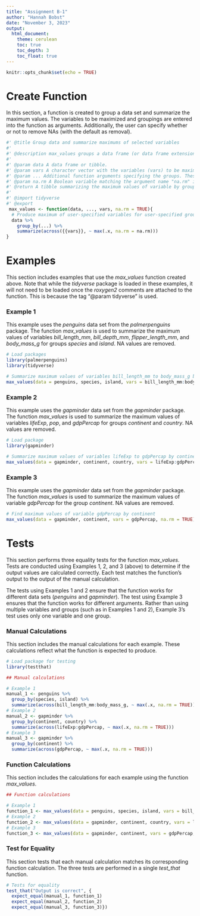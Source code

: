 ```yaml
---
title: "Assignment B-1"
author: "Hannah Bobst"
date: "November 3, 2023"
output: 
  html_document:
    theme: cerulean
    toc: true
    toc_depth: 3
    toc_float: true
---
```


```r
knitr::opts_chunk$set(echo = TRUE)
```

# Create Function
In this section, a function is created to group a data set and summarize the maximum values. The variables to be maximized and groupings are entered into the function as arguments. Additionally, the user can specify whether or not to remove NAs (with the default as removal).

```r
#' @title Group data and summarize maximums of selected variables
#'
#' @description max_values groups a data frame (or data frame extension) and maximizes the variables. The groups and variables to be maximized are specified in the function arguments. 
#'
#' @param data A data frame or tibble. 
#' @param vars A character vector with the variables (vars) to be maximized. These variable names must correspond to columns with numerical entries. 
#' @param ... Additional function arguments specifying the groups. These arguments must be character values corresponding to column names. 
#' @param na.rm A Boolean variable matching the argument name "na.rm" in the "max" function. Default input is TRUE, which removes NA values. 
#' @return A tibble summarizing the maximum values of variable by groups.
#' 
#' @import tidyverse
#' @export
 max_values <- function(data, ..., vars, na.rm = TRUE){
  # Produce maximum of user-specified variables for user-specified groupings
  data %>% 
    group_by(...) %>%
    summarize(across({{vars}}, ~ max(.x, na.rm = na.rm)))
}
```


# Examples
This section includes examples that use the *max_values* function created above. Note that while the *tidyverse* package is loaded in these examples, it will not need to be loaded once the *roxygen2* comments are attached to the function. This is because the tag "@param tidyverse" is used.

### Example 1
This example uses the *penguins* data set from the *palmerpenguins* package. The function *max_values* is used to summarize the maximum values of variables *bill_length_mm*, *bill_depth_mm*, *flipper_length_mm*, and *body_mass_g* for groups *species* and *island*. NA values are removed. 

```r
# Load packages
library(palmerpenguins)
library(tidyverse) 

# Summarize maximum values of variables bill_length_mm to body_mass_g by species and island
max_values(data = penguins, species, island, vars = bill_length_mm:body_mass_g, na.rm = TRUE)
```

### Example 2
This example uses the *gapminder* data set from the *gapminder* package. The function *max_values* is used to summarize the maximum values of variables *lifeExp*, *pop*, and *gdpPercap* for groups *continent* and *country*. NA values are removed. 

```r
# Load package
library(gapminder)

# Summarize maximum values of variables lifeExp to gdpPercap by continent and country
max_values(data = gapminder, continent, country, vars = lifeExp:gdpPercap, na.rm = TRUE)
```

### Example 3
This example uses the *gapminder* data set from the *gapminder* package. The function *max_values* is used to summarize the maximum values of variable *gdpPercap* for the group *continent*. NA values are removed.

```r
# Find maximum values of variable gdpPercap by continent
max_values(data = gapminder, continent, vars = gdpPercap, na.rm = TRUE)
```


# Tests
This section performs three equality tests for the function *max_values*. Tests are conducted using Examples 1, 2, and 3 (above) to determine if the output values are calculated correctly. Each test matches the function's output to the output of the manual calculation. 

The tests using Examples 1 and 2 ensure that the function works for different data sets (*penguins* and *gapminder*). The test using Example 3 ensures that the function works for different arguments. Rather than using multiple variables and groups (such as in Examples 1 and 2), Example 3's test uses only one variable and one group. 

### Manual Calculations
This section includes the manual calculations for each example. These calculations reflect what the function is expected to produce.

```r
# Load package for testing
library(testthat)

## Manual calculations 

# Example 1
manual_1 <- penguins %>%
  group_by(species, island) %>%
  summarize(across(bill_length_mm:body_mass_g, ~ max(.x, na.rm = TRUE)))
# Example 2
manual_2 <- gapminder %>% 
  group_by(continent, country) %>%
  summarize(across(lifeExp:gdpPercap, ~ max(.x, na.rm = TRUE)))
# Example 3
manual_3 <- gapminder %>% 
  group_by(continent) %>%
  summarize(across(gdpPercap, ~ max(.x, na.rm = TRUE)))
```

### Function Calculations
This section includes the calculations for each example using the function *max_values*. 

```r
## Function calculations

# Example 1 
function_1 <- max_values(data = penguins, species, island, vars = bill_length_mm:body_mass_g, na.rm = TRUE)
# Example 2
function_2 <- max_values(data = gapminder, continent, country, vars = lifeExp:gdpPercap, na.rm = TRUE)
# Example 3
function_3 <- max_values(data = gapminder, continent, vars = gdpPercap, na.rm = TRUE)
```

### Test for Equality
This section tests that each manual calculation matches its corresponding function calculation. The three tests are performed in a single *test_that* function.

```r
# Tests for equality
test_that("Output is correct", {
  expect_equal(manual_1, function_1) 
  expect_equal(manual_2, function_2)
  expect_equal(manual_3, function_3)})
```

